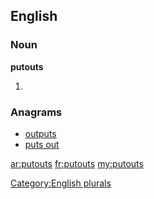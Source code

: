 ==English==

===Noun===
'''putouts'''

# {{plural of|[[putout]]}}

===Anagrams===
* [[outputs#English|outputs]]
* [[puts out#English|puts out]]

[[Category:English plurals]]

[[ar:putouts]]
[[fr:putouts]]
[[my:putouts]]